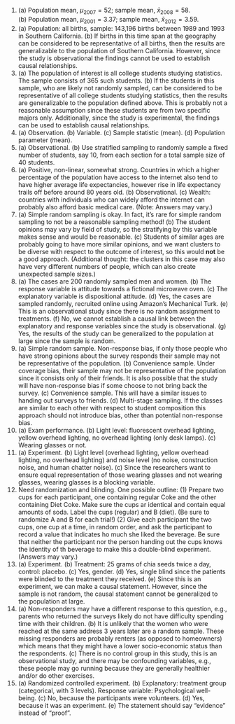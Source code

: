 1. \(a) Population mean, $\mu_{2007} = 52$; sample mean, $\bar{x}_{2008} = 58$. (b) Population mean, $\mu_{2001} = 3.37$; sample mean, $\bar{x}_{2012} = 3.59$.
\addtocounter{enumi}{1}

1. \(a) Population: all births, sample: 143,196 births between 1989 and 1993 in Southern California. (b) If births in this time span at the geography can be considered to be representative of all births, then the results are generalizable to the population of Southern California. However, since the study is observational the findings cannot be used to establish causal relationships.
\addtocounter{enumi}{1}

1. \(a) The population of interest is all college students studying statistics. The sample consists of 365 such students. (b) If the students in this sample, who are likely not randomly sampled, can be considered to be representative of all college students studying statistics, then the results are generalizable to the population defined above. This is probably not a reasonable assumption since these students are from two specific majors only. Additionally, since the study is experimental, the findings can be used to establish causal relationships.
\addtocounter{enumi}{1}

1. \(a) Observation. (b) Variable. (c) Sample statistic (mean).
    (d) Population parameter (mean).
\addtocounter{enumi}{1}

1. \(a) Observational. (b) Use stratified sampling to randomly sample a fixed number of students, say 10, from each section for a total sample size of 40 students.
\addtocounter{enumi}{1}

1. \(a) Positive, non-linear, somewhat strong. Countries in which a higher percentage of the population have access to the internet also tend to have higher average life expectancies, however rise in life expectancy trails off before around 80 years old. (b) Observational. (c) Wealth: countries with individuals who can widely afford the internet can probably also afford basic medical care. (Note: Answers may vary.)
\addtocounter{enumi}{1}

1. \(a) Simple random sampling is okay. In fact, it's rare for simple random sampling to not be a reasonable sampling method! (b) The student opinions may vary by field of study, so the stratifying by this variable makes sense and would be reasonable. (c) Students of similar ages are probably going to have more similar opinions, and we want clusters to be diverse with respect to the outcome of interest, so this would **not** be a good approach. (Additional thought: the clusters in this case may also have very different numbers of people, which can also create unexpected sample sizes.)
\addtocounter{enumi}{1}

1. \(a) The cases are 200 randomly sampled men and women. (b) The response variable is attitude towards a fictional microwave oven. (c) The explanatory variable is dispositional attitude. (d) Yes, the cases are sampled randomly, recruited online using Amazon's Mechanical Turk. (e) This is an observational study since there is no random assignment to treatments. (f) No, we cannot establish a causal link between the explanatory and response variables since the study is observational. (g) Yes, the results of the study can be generalized to the population at large since the sample is random.
\addtocounter{enumi}{1}

1. \(a) Simple random sample. Non-response bias, if only those people who have strong opinions about the survey responds their sample may not be representative of the population. (b) Convenience sample. Under coverage bias, their sample may not be representative of the population since it consists only of their friends. It is also possible that the study will have non-response bias if some choose to not bring back the survey. (c) Convenience sample. This will have a similar issues to handing out surveys to friends. (d) Multi-stage sampling. If the classes are similar to each other with respect to student composition this approach should not introduce bias, other than potential non-response bias.
\addtocounter{enumi}{1}

1. \(a) Exam performance. (b) Light level: fluorescent overhead lighting, yellow overhead lighting, no overhead lighting (only desk lamps). (c) Wearing glasses or not.
\addtocounter{enumi}{1}

1. \(a) Experiment. (b) Light level (overhead lighting, yellow overhead lighting, no overhead lighting) and noise level (no noise, construction noise, and human chatter noise). (c) Since the researchers want to ensure equal representation of those wearing glasses and not wearing glasses, wearing glasses is a blocking variable.
\addtocounter{enumi}{1}

1. Need randomization and blinding. One possible outline: (1) Prepare two cups for each participant, one containing regular Coke and the other containing Diet Coke. Make sure the cups ar identical and contain equal amounts of soda. Label the cups (regular) and B (diet). (Be sure to randomize A and B for each trial!) (2) Give each participant the two cups, one cup at a time, in random order, and ask the participant to record a value that indicates ho much she liked the beverage. Be sure that neither the participant nor the person handing out the cups knows the identity of th beverage to make this a double-blind experiment. (Answers may vary.)
\addtocounter{enumi}{1}

1. \(a) Experiment. (b) Treatment: 25 grams of chia seeds twice a day, control: placebo. (c) Yes, gender. (d) Yes, single blind since the patients were blinded to the treatment they received. (e) Since this is an experiment, we can make a causal statement. However, since the sample is not random, the causal statement cannot be generalized to the population at large.
\addtocounter{enumi}{1}

1. \(a) Non-responders may have a different response to this question, e.g., parents who returned the surveys likely do not have difficulty spending time with their children. (b) It is unlikely that the women who were reached at the same address 3 years later are a random sample. These missing responders are probably renters (as opposed to homeowners) which means that they might have a lower socio-economic status than the respondents. (c) There is no control group in this study, this is an observational study, and there may be confounding variables, e.g., these people may go running because they are generally healthier and/or do other exercises.
\addtocounter{enumi}{1}

1. \(a) Randomized controlled experiment. (b) Explanatory: treatment group (categorical, with 3 levels). Response variable: Psychological well-being. (c) No, because the participants were volunteers. (d) Yes, because it was an experiment. (e) The statement should say "evidence" instead of "proof".
\addtocounter{enumi}{1}
